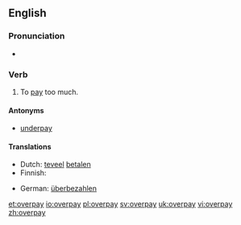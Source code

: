 ==English==

===Pronunciation===
* {{IPA|/ˈovəɻpeɪ/}}
*: {{rhymes|eɪ}}

===Verb===
{{en-verb|overpays|overpaying|overpaid}}

# To [[pay]] too much.

====Antonyms====
* [[underpay]]

====Translations====
{{trans-top|to pay too much}}
* Dutch: [[teveel]] [[betalen]]
* Finnish: {{t+|fi|maksaa}} {{t+|fi|liikaa}}
{{trans-mid}}
* German: [[überbezahlen]]
{{trans-bottom}}

[[et:overpay]]
[[io:overpay]]
[[pl:overpay]]
[[sv:overpay]]
[[uk:overpay]]
[[vi:overpay]]
[[zh:overpay]]